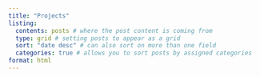 ```yaml
---
title: "Projects"
listing: 
  contents: posts # where the post content is coming from
  type: grid # setting posts to appear as a grid
  sort: "date desc" # can also sort on more than one field
  categories: true # allows you to sort posts by assigned categories 
format: html
---
```


